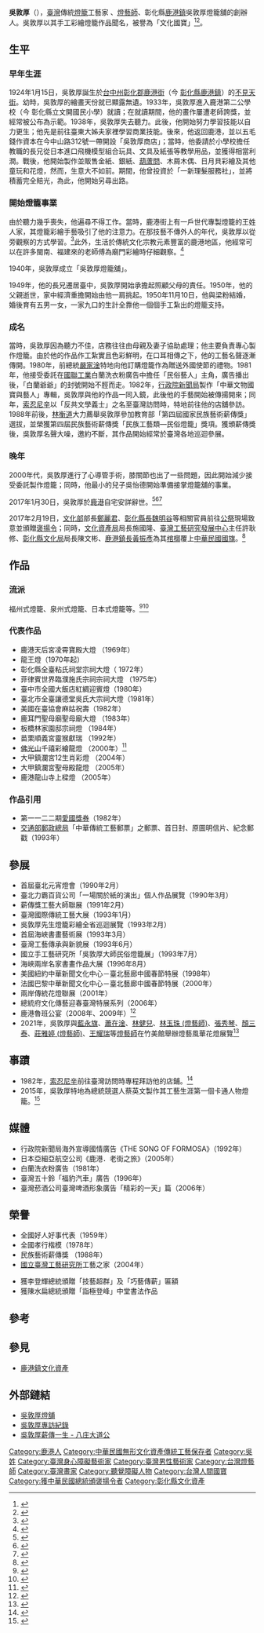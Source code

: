 {{tw monument
|name= 燈籠彩繪
|formername= 
|image=   
|imagename=  
|othername= 
|formalname=  
|level = 傳統工藝
|class =傳統工藝-燈籠彩繪
|time =   
|location=
|open= 
|cost= 
|website= 
|date=
|reg_url=https://nchdb.boch.gov.tw/assets/overview/traditionalCraft/20091106000007}}

{{Infobox person
| name          = 吳敦厚
| image         = 
| alt           = 
| caption       = 
| birth_name    = 
| birth_date    =  {{birth date|1924|01|15}}
| birth_place   = {{TWN-JPN}}[[台中州|台中州]][[彰化郡|彰化郡]][[鹿港街|鹿港街]]
| death_date    = {{Death date and age|2017|01|30|1924|01|15}}
| death_place   = {{TWN}}[[彰化縣|彰化縣]][[鹿港鎮|鹿港鎮]]
| nationality   = {{ROC}}
| other_names   = 金厚（作品署名）、文化國寶
| occupation    = 傳統燈籠繪製師、燈藝師、民俗木偶雕刻師、金紙及葫蘆問木板雕刻師、日月貝飾品彩繪師
| years_active  = 1946年至2017年
| known_for     =榮獲民族藝術薪傳獎 
| notable_works = 
| spouse = 梁粉
| children = 吳怡德 (五子) 等 (共五子一女)
| parents = 吳淡羽 (父)、吳林毛治 (母)
| relatives = 吳博厚 (長兄)
| family = 
| awards = 
* 全國好人好事代表（1959年）
* 民族藝術薪傳獎 （1988年）
* [[國立臺灣工藝研究所|國立臺灣工藝研究所]]工藝之家（2003年）
| educate = 
*鹿港第二公學校 (1933年入學)
| past = 
* 臺東林一誠商店店員
* 吳敦厚商店負責人
* 吳敦厚燈籠舖主持人
* 吳氏宗親會鹿港區會長
}}
'''吳敦厚'''（{{bd|1924年|1月15日|2017年|1月30日|catIdx=Wu}}），[[臺灣|臺灣]]傳統[[燈籠|燈籠]]工藝家
、[[燈藝師|燈藝師]]、彰化縣[[鹿港鎮|鹿港鎮]]吳敦厚燈籠舖的創辦人。吳敦厚以其手工彩繪燈籠作品聞名，被譽為「文化國寶」<ref>{{Cite news|url=http://www.taiwanhot.net/?p=355788|title=國寶級燈籠大師作品工藝了得　女神卡卡也搶著要|last=|first=|date=|work=|newspaper=台灣好新聞報 TaiwanHot.net|accessdate=2017-02-05|language=zh-TW|archive-date=2017-02-05|archive-url=https://web.archive.org/web/20170205040706/http://www.taiwanhot.net/?p=355788|dead-url=no}}</ref><ref>{{Cite news|url=http://www.storm.mg/lifestyle/84592|title=【你好臺灣】不僅是鹿港人的驕傲，92歲國寶級燈籠大師，堅持守護臺灣之「光」-風傳媒|accessdate=2017-02-05|language=zh-TW|archive-date=2016-12-20|archive-url=https://web.archive.org/web/20161220110334/http://www.storm.mg/lifestyle/84592|dead-url=no}}</ref>。

== 生平 ==

=== 早年生涯 ===
1924年1月15日，吳敦厚誕生於[[台中州|台中州]][[彰化郡|彰化郡]][[鹿港街|鹿港街]]（今 [[彰化縣|彰化縣]][[鹿港鎮|鹿港鎮]]）的[[不見天街|不見天街]]。幼時，吳敦厚的繪畫天份就已顯露無遺。1933年，吳敦厚進入鹿港第二公學校（今 彰化縣立文開國民小學）就讀；在就讀期間，他的畫作屢遭老師誇獎，並經常被公布為示範。1938年，吳敦厚失去聽力。此後，他開始努力學習技能以自力更生；他先是前往臺東大姊夫家裡學習商業技能。後來，他返回鹿港，並以五毛錢作資本在今中山路312號一帶開設「吳敦厚商店」；當時，他委請於小學校擔任教職的長兄從日本進口飛機模型組合玩具、文具及紙張等教學用品，並獲得相當利潤。戰後，他開始製作並販售金紙、銀紙、[[葫蘆問|葫蘆問]]、木屑木偶、日月貝彩繪及其他童玩和花燈，然而，生意大不如前。期間，他曾投資於「一新理髮服務社」，並將積蓄完全賠光，為此，他開始另尋出路。

=== 開始燈籠事業 ===
由於聽力幾乎喪失，他遍尋不得工作。當時，鹿港街上有一戶世代專製燈籠的王姓人家，其燈籠彩繪手藝吸引了他的注意力。在那技藝不傳外人的年代，吳敦厚以從旁觀察的方式學習。<ref>{{Cite news|url=http://www.storm.mg/lifestyle/84592|title=【你好臺灣】不僅是鹿港人的驕傲，92歲國寶級燈籠大師，堅持守護臺灣之「光」-風傳媒|accessdate=2016-12-08|archive-date=2016-12-20|archive-url=https://web.archive.org/web/20161220110334/http://www.storm.mg/lifestyle/84592|dead-url=no}}</ref>此外，生活於傳統文化宗教元素豐富的鹿港地區，他經常可以在許多閩南、福建來的老師傅為廟門彩繪時仔細觀察。<ref>{{Cite web|url=http://www.ntcri.gov.tw/houseinfo_200_45.html|title=吳敦厚-國立臺灣工藝研究發展中心|accessdate=2016-12-08|work=www.ntcri.gov.tw|deadurl=yes|archiveurl=https://web.archive.org/web/20161208173456/http://www.ntcri.gov.tw/houseinfo_200_45.html|archivedate=2016-12-08}}</ref>

1940年，吳敦厚成立「吳敦厚燈籠舖」。

1949年，他的長兄遷居臺中，吳敦厚開始承擔起照顧父母的責任。1950年，他的父親逝世，家中經濟重擔開始由他一肩挑起。1950年11月10日，他與梁粉結婚，婚後育有五男一女，一家九口的生計全靠他一個個手工紮出的燈籠支持。

=== 成名 ===
當時，吳敦厚因為聽力不佳，店務往往由母親及妻子協助處理；他主要負責專心製作燈籠。由於他的作品作工紮實且色彩鮮明，在口耳相傳之下，他的工藝名聲逐漸傳開。1980年，前總統[[嚴家淦|嚴家淦]]特地向他訂購燈籠作為贈送外國使節的禮物。1981年，他接受委託在[[國聯工業|國聯工業]]白蘭洗衣粉廣告中擔任「民俗藝人」主角，廣告播出後，「白蘭爺爺」的封號開始不脛而走。1982年，[[行政院新聞局|行政院新聞局]]製作「中華文物國寶與藝人」專輯，吳敦厚與他的作品一同入鏡，此後他的手藝開始被傳揚開來；同年，[[索忍尼辛|索忍尼辛]]以「反共文學義士」之名至臺灣訪問時，特地前往他的店舖參訪。1988年前後，[[林衡道|林衡道]]大力薦舉吳敦厚參加教育部「第四屆國家民族藝術薪傳獎」選拔，並榮獲第四屆民族藝術薪傳獎「民族工藝類—民俗燈籠」獎項。獲頒薪傳獎後，吳敦厚名聲大噪，邀約不斷，其作品開始經常於臺灣各地巡迴參展。

=== 晚年 ===
2000年代，吳敦厚進行了心導管手術，膝關節也出了一些問題，因此開始減少接受委託製作燈籠；同時，他最小的兒子吳怡德開始準備接掌燈籠舖的事業。

2017年1月30日，吳敦厚於[[鹿港|鹿港]]自宅安詳辭世。<ref>{{Cite news|url=http://news.ltn.com.tw/news/life/breakingnews/1961447|title=薪傳獎燈籠大師吳敦厚 今天過世 - 生活 - 自由時報電子報|accessdate=2017-02-05|archive-date=2017-02-05|archive-url=https://web.archive.org/web/20170205040044/http://news.ltn.com.tw/news/life/breakingnews/1961447|dead-url=no}}</ref><ref>{{Cite news|url=http://www.appledaily.com.tw/realtimenews/article/nextmag/20170131/1046310/%E3%80%90%E5%A3%B9%E9%80%B1%E5%88%8A%E3%80%91%E5%9C%8B%E5%AF%B6%E7%B4%9A%E7%87%88%E7%B1%A0%E5%A4%A7%E5%B8%AB%E3%80%80%E5%90%B3%E6%95%A6%E5%8E%9A%E7%9A%84%E6%9C%80%E5%BE%8C%E8%BA%AB%E5%BD%B1|title=【壹週刊】國寶級燈籠大師　吳敦厚的最後身影|last=|first=|date=|work=|newspaper=蘋果日報|accessdate=2017-02-05|language=zh-TW|archive-date=2017-02-05|archive-url=https://web.archive.org/web/20170205040231/http://www.appledaily.com.tw/realtimenews/article/nextmag/20170131/1046310/%E3%80%90%E5%A3%B9%E9%80%B1%E5%88%8A%E3%80%91%E5%9C%8B%E5%AF%B6%E7%B4%9A%E7%87%88%E7%B1%A0%E5%A4%A7%E5%B8%AB%E3%80%80%E5%90%B3%E6%95%A6%E5%8E%9A%E7%9A%84%E6%9C%80%E5%BE%8C%E8%BA%AB%E5%BD%B1|dead-url=no}}</ref><ref>{{Cite news|url=http://www.appledaily.com.tw/realtimenews/article/nextmag/20170203/1047400/%E3%80%90%E5%A3%B9%E9%80%B1%E5%88%8A%E3%80%91%E9%B9%BF%E6%B8%AF%E6%9C%80%E7%BE%8E%E9%BA%97%E7%9A%84%E6%B4%BB%E5%8B%95%E8%A1%97%E6%99%AF%E3%80%80%E5%86%8D%E4%B9%9F%E7%9C%8B%E4%B8%8D%E5%88%B0%E4%BA%86|title=【壹週刊】鹿港最美麗的活動街景　再也看不到了|last=|first=|date=|work=|newspaper=蘋果日報|accessdate=2017-02-05|language=zh-TW|archive-date=2017-02-05|archive-url=https://web.archive.org/web/20170205040531/http://www.appledaily.com.tw/realtimenews/article/nextmag/20170203/1047400/%E3%80%90%E5%A3%B9%E9%80%B1%E5%88%8A%E3%80%91%E9%B9%BF%E6%B8%AF%E6%9C%80%E7%BE%8E%E9%BA%97%E7%9A%84%E6%B4%BB%E5%8B%95%E8%A1%97%E6%99%AF%E3%80%80%E5%86%8D%E4%B9%9F%E7%9C%8B%E4%B8%8D%E5%88%B0%E4%BA%86|dead-url=no}}</ref>

2017年2月19日，[[中華民國文化部|文化部]]部長[[鄭麗君|鄭麗君]]、[[彰化縣長|彰化縣長]][[魏明谷|魏明谷]]等相關官員前往[[公祭|公祭]]現場致意並頒贈[[褒揚令|褒揚令]]；同時，[[文化資產局|文化資產局]]局長施國隆、[[臺灣工藝研究發展中心|臺灣工藝研究發展中心]]主任許耿修、[[彰化縣文化資產|彰化縣文化局]]局長陳文彬、[[鹿港鎮|鹿港鎮長]][[黃振彥|黃振彥]]為其[[棺木|棺槨]]覆上[[中華民國國旗|中華民國國旗]]。<ref>{{Cite news|url=http://www.appledaily.com.tw/realtimenews/article/new/20170219/1059869/|title=吳敦厚公祭覆蓋國旗　文化部代頒褒揚令|last=|first=|date=2017-02-19|work=|newspaper=[[蘋果日報|蘋果日報]]|accessdate=2017-03-09|language=zh-TW|archive-date=2017-03-09|archive-url=https://web.archive.org/web/20170309121010/http://www.appledaily.com.tw/realtimenews/article/new/20170219/1059869/|dead-url=no}}</ref>

== 作品 ==

=== 流派 ===
福州式燈籠、泉州式燈籠、日本式燈籠等。<ref>{{Cite web|url=http://www.bocach.gov.tw/ch/12artist/01view.asp?sn=1731|title=本縣工藝達人|accessdate=2016-12-08|work=www.bocach.gov.tw|archive-date=2016-12-08|archive-url=https://web.archive.org/web/20161208173433/http://www.bocach.gov.tw/ch/12artist/01view.asp?sn=1731|dead-url=no}}</ref><ref>{{Cite web|url=http://www.ryes.chc.edu.tw/es/9/interwiew.htm|title=interwiew|accessdate=2016-12-08|work=www.ryes.chc.edu.tw|archive-url=https://web.archive.org/web/20161208190507/http://www.ryes.chc.edu.tw/es/9/interwiew.htm|archive-date=2016-12-08|dead-url=yes}}</ref>

=== 代表作品 ===
* 鹿港天后宮凌霄寶殿大燈 （1969年）
* 龍王燈（1970年起）
* 彰化縣全臺粘氏祠堂宗祠大燈（ 1972年）
* 菲律賓世界臨濮施氏宗祠宗祠大燈 （1975年）
* 臺中市全國大飯店紅綢迎賓燈（1980年）
* 臺北市全臺讓德堂吳氏大宗祠大燈（1981年）
* 美國在臺協會麻姑祝壽（1982年）
* 鹿耳門聖母廟聖母廟大燈 （1983年）
* 板橋林家園邸宗祠燈 （1984年）
* 苗栗順義宮靈猴獻瑞 （1992年）
* [[佛光山|佛光山]]千禧彩繪龍燈 （2000年）<ref>{{Cite news|url=http://www.tomio.idv.tw/lknews/main/lknews1/lk2a12.htm|title=【藝文人物】|last=慕人|first=|date=2000-02-25|work=鹿港電子報訊息版 試刊號 第十二期|accessdate=|archive-date=2016-12-08|archive-url=https://web.archive.org/web/20161208193721/http://www.tomio.idv.tw/lknews/main/lknews1/lk2a12.htm|dead-url=no}}</ref>
* 大甲鎮瀾宮12生肖彩燈 （2004年）
* 大甲鎮瀾宮聖母殿龍燈 （2005年）
* 鹿港龍山寺上樑燈 （2005年）

=== 作品引用 ===
* 第一一二二期[[愛國獎券|愛國獎券]]（1982年）
* [[中華郵政|交通部郵政總局]]「中華傳統工藝郵票」之郵票、首日封、原圖明信片、紀念郵戳（1993年）

== 參展 ==
* 首屆臺北元宵燈會（1990年2月）
* 臺北力霸百貨公司「一場關於紙的演出」個人作品展覽（1990年3月）
* 薪傳獎工藝大師聯展（1991年2月）
* 臺灣國際傳統工藝大展（1993年1月）
* 吳敦厚先生燈籠彩繪全省巡迴展覽（1993年2月）
* 首屆海峽書畫藝術展（1993年3月）
* 臺灣工藝傳承與新貌展（1993年6月）
* 國立手工藝研究所「吳敦厚大師民俗燈籠展」（1993年7月）
* 海峽兩岸名家書畫作品大展（1996年8月）
* 美國紐約中華新聞文化中心－臺北藝廊中國春節特展（1998年）
* 法國巴黎中華新聞文化中心－臺北藝廊中國春節特展（2000年）
* 兩岸傳統花燈聯展（2001年）
* 總統府文化傳藝迎春臺灣特展系列（2006年）
* 鹿港魯班公宴（2008年、2009年）<ref>{{Cite web |url=http://120.107.164.187/taiwuncenter/files/971421020_1.pdf |title=薪傳的堅持—專訪燈藝大師吳敦厚及吳怡德 - 彰師大台灣文學研究所 - 網路圖書館 |accessdate=2016-12-08 |archive-date=2016-12-08 |archive-url=https://web.archive.org/web/20161208174119/http://120.107.164.187/taiwuncenter/files/971421020_1.pdf |dead-url=no }}</ref>
*2021年，吳敦厚與[[藍永旗|藍永旗]]、[[蕭在淦|蕭在淦]]、[[林健兒|林健兒]]、[[林玉珠_(燈藝師)|林玉珠 (燈藝師)]]、[[張秀琴|張秀琴]]、[[顏三泰|顏三泰]]、[[莊雅婷_(燈藝師)|莊雅婷 (燈藝師)]]、[[王耀瑞|王耀瑞]]等[[燈藝師|燈藝師]]在竹美館舉辦燈藝風華花燈展覽<ref>{{Cite web |url=https://www.epochtimes.com/b5/21/2/26/n12776754.htm/amp |title=竹美館《燈藝風華》即日展出燈藝大師代表作 |access-date=2022-02-26 |archive-date=2022-02-25 |archive-url=https://web.archive.org/web/20220225093343/https://www.epochtimes.com/b5/21/2/26/n12776754.htm/amp |dead-url=no }}</ref>


== 事蹟 ==
* 1982年，[[亚历山大·伊萨耶维奇·索尔仁尼琴|索忍尼辛]]前往臺灣訪問時專程拜訪他的店鋪。<ref>{{Cite news|url=http://www.appledaily.com.tw/appledaily/article/international/20080805/30821603/|title=索氏曾訪台 推薦長子來學中文|last=|first=|date=|work=|newspaper=蘋果日報|accessdate=2016-12-08|language=zh-TW|archive-date=2016-12-08|archive-url=https://web.archive.org/web/20161208190137/http://www.appledaily.com.tw/appledaily/article/international/20080805/30821603/|dead-url=no}}</ref>
* 2015年，吳敦厚特地為總統競選人蔡英文製作其工藝生涯第一個卡通人物燈籠。<ref>{{Cite news|url=http://news.ltn.com.tw/news/local/paper/915172|title=〈中部〉國寶大師吳敦厚 繪燈籠贈小英 - 地方 - 自由時報電子報|accessdate=2016-12-08|archive-date=2016-12-08|archive-url=https://web.archive.org/web/20161208201542/http://news.ltn.com.tw/news/local/paper/915172|dead-url=no}}</ref>

== 媒體 ==
* 行政院新聞局海外宣導國情廣告《THE SONG OF FORMOSA》（1992年）
* 日本亞細亞航空公司《鹿港．老街之旅》（2005年）
* 白蘭洗衣粉廣告（1981年）
* 臺灣五十鈴「福豹汽車」廣告（1996年）
* 臺灣菸酒公司臺灣啤酒形象廣告「精彩的一天」篇（2006年）

== 榮譽 ==
* 全國好人好事代表（1959年）
* 全國孝行楷模（1978年）
* 民族藝術薪傳獎 （1988年）
* [[國立臺灣工藝研究所|國立臺灣工藝研究所]]工藝之家（2004年）

* 獲李登輝總統頒贈「技藝超群」及「巧藝傳薪」匾額
* 獲陳水扁總統頒贈「詣極登峰」中堂書法作品

== 參考 ==
{{reflist}}

== 參見 ==
* [[鹿港鎮文化資產|鹿港鎮文化資產]]

== 外部鏈結 ==
{{commonscat|Wu Duen-Hou}}
*[http://linker.tw/folklanterns/index.php 吳敦厚燈舖]{{Wayback|url=http://linker.tw/folklanterns/index.php |date=20161220203026 }}
*[https://web.archive.org/web/20161208190507/http://www.ryes.chc.edu.tw/es/9/interwiew.htm 吳敦厚專訪紀錄]
*[https://web.archive.org/web/20161220094354/http://www.918.org.tw/top5/view.asp?id=31 吳敦厚薪傳一生 - 八庄大道公]
[[Category:鹿港人|Category:鹿港人]]
[[Category:中華民國無形文化資產傳統工藝保存者|Category:中華民國無形文化資產傳統工藝保存者]]
[[Category:吳姓|Category:吳姓]]
[[Category:臺灣身心障礙藝術家|Category:臺灣身心障礙藝術家]]
[[Category:臺灣男性藝術家|Category:臺灣男性藝術家]]
[[Category:台灣燈藝師|Category:台灣燈藝師]]
[[Category:臺灣畫家|Category:臺灣畫家]]
[[Category:聽覺障礙人物|Category:聽覺障礙人物]]
[[Category:台灣人間國寶|Category:台灣人間國寶]]
[[Category:獲中華民國總統頒褒揚令者|Category:獲中華民國總統頒褒揚令者]]
[[Category:彰化縣文化資產|Category:彰化縣文化資產]]